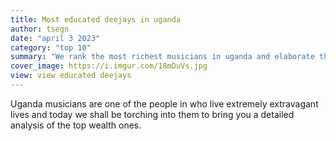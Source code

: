 ```yaml
---
title: Most educated deejays in uganda
author: tsegn
date: "april 3 2023"
category: "top 10"
summary: "We rank the most richest musicians in uganda and elaborate their wealth in greater length"
cover_image: https://i.imgur.com/18mDuVs.jpg
view: view educated deejays
---
```


Uganda musicians are one of the people in who live extremely extravagant lives and today we shall be torching into them to bring you a detailed analysis of the top wealth ones.
